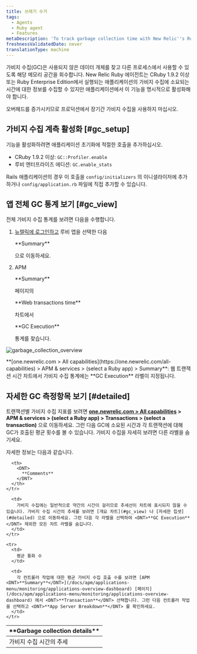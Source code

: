 ```yaml
---
title: 쓰레기 수거
tags:
  - Agents
  - Ruby agent
  - Features
metaDescription: 'To track garbage collection time with New Relic''s Ruby agent, use GC::Profiler.enable (CRuby 1.9.2 or higher) or GC.enable_stats (REE).'
freshnessValidatedDate: never
translationType: machine
---
```


가비지 수집(GC)은 사용되지 않은 데이터 개체를 찾고 다른 프로세스에서 사용할 수 있도록 해당 메모리 공간을 회수합니다. New Relic Ruby 에이전트는 CRuby 1.9.2 이상 또는 Ruby Enterprise Edition에서 실행되는 애플리케이션의 가비지 수집에 소요되는 시간에 대한 정보를 수집할 수 있지만 애플리케이션에서 이 기능을 명시적으로 활성화해야 합니다.

<Callout variant="important">
  오버헤드를 증가시키므로 프로덕션에서 장기간 가비지 수집을 사용하지 마십시오.
</Callout>

## 가비지 수집 계측 활성화 [#gc_setup]

기능을 활성화하려면 애플리케이션 초기화에 적절한 호출을 추가하십시오.

* CRuby 1.9.2 이상: `GC::Profiler.enable`
* 루비 엔터프라이즈 에디션: `GC.enable_stats`

Rails 애플리케이션의 경우 이 호출을 `config/initializers` 의 이니셜라이저에 추가하거나 `config/application.rb` 파일에 직접 추가할 수 있습니다.

## 앱 전체 GC 통계 보기 [#gc_view]

전체 가비지 수집 통계를 보려면 다음을 수행합니다.

1. [뉴렐릭에 로그인하고](https://one.newrelic.com) 루비 앱을 선택한 다음

   <DNT>
     **Summary**
   </DNT>

   으로 이동하세요.

2. APM

   <DNT>
     **Summary**
   </DNT>

   페이지의

   <DNT>
     **Web transactions time**
   </DNT>

   차트에서

   <DNT>
     **GC Execution**
   </DNT>

   통계를 찾습니다.

<img
  title="garbage_collection_overview"
  alt="garbage_collection_overview"
  src="/images/apm_screenshot-full_garbage-collection-transaction.webp"
/>

<figcaption>
  <DNT>**[one.newrelic.com > All capabilities](https://one.newrelic.com/all-capabilities) > APM & services > (select a Ruby app) > Summary**</DNT>: 웹 트랜잭션 시간 차트에서 가비지 수집 통계에는 <DNT>**GC Execution**</DNT> 라벨이 지정됩니다.
</figcaption>

## 자세한 GC 측정항목 보기 [#detailed]

트랜잭션별 가비지 수집 지표를 보려면 <DNT>**[one.newrelic.com > All capabilities](https://one.newrelic.com/all-capabilities) > APM & services > (select a Ruby app) > Transactions > (select a transaction)**</DNT> 으로 이동하세요. 그런 다음 GC에 소요된 시간과 각 트랜잭션에 대해 GC가 호출된 평균 횟수를 볼 수 있습니다. 가비지 수집을 자세히 보려면 다른 라벨을 숨기세요.

자세한 정보는 다음과 같습니다.

<table>
  <thead>
    <tr>
      <th width={200}>
        <DNT>
          **Garbage collection details**
        </DNT>
      </th>

      <th>
        <DNT>
          **Comments**
        </DNT>
      </th>
    </tr>
  </thead>

  <tbody>
    <tr>
      <td>
        가비지 수집 시간의 추세
      </td>

      <td>
        가비지 수집에는 일반적으로 약간의 시간이 걸리므로 추세선이 차트에 표시되지 않을 수 있습니다. 가비지 수집 시간의 추세를 보려면 [개요 차트](#gc_view) 나 [자세한 칩셋](#detailed) 으로 이동하세요. 그런 다음 각 라벨을 선택하여 <DNT>**GC Execution**</DNT> 제외한 모든 차트 라벨을 숨깁니다.
      </td>
    </tr>

    <tr>
      <td>
        평균 통화 수
      </td>

      <td>
        각 컨트롤러 작업에 대한 평균 가비지 수집 호출 수를 보려면 [APM <DNT>**Summary**</DNT>](/docs/apm/applications-menu/monitoring/applications-overview-dashboard) [페이지](/docs/apm/applications-menu/monitoring/applications-overview-dashboard) 에서 <DNT>**Transaction**</DNT> 선택합니다. 그런 다음 컨트롤러 작업을 선택하고 <DNT>**App Server Breakdown**</DNT> 를 확인하세요.
      </td>
    </tr>
  </tbody>
</table>
